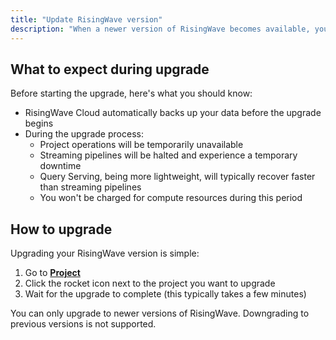 ```yaml
---
title: "Update RisingWave version"
description: "When a newer version of RisingWave becomes available, you can easily update your project to the latest version. Check out the [Release Notes of RisingWave](/changelog/release-notes) to learn about the exciting new features in each version."
---
```


## What to expect during upgrade

Before starting the upgrade, here's what you should know:

* RisingWave Cloud automatically backs up your data before the upgrade begins
* During the upgrade process:
  * Project operations will be temporarily unavailable
  * Streaming pipelines will be halted and experience a temporary downtime
  * Query Serving, being more lightweight, will typically recover faster than streaming pipelines
  * You won't be charged for compute resources during this period

## How to upgrade

Upgrading your RisingWave version is simple:

1. Go to [**Project**](https://cloud.risingwave.com/project/home/)
2. Click the rocket icon next to the project you want to upgrade
3. Wait for the upgrade to complete (this typically takes a few minutes)

<Note>
You can only upgrade to newer versions of RisingWave. Downgrading to previous versions is not supported.
</Note>
